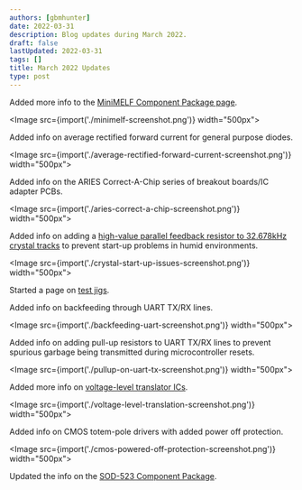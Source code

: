 ```yaml
---
authors: [gbmhunter]
date: 2022-03-31
description: Blog updates during March 2022.
draft: false
lastUpdated: 2022-03-31
tags: []
title: March 2022 Updates
type: post
---
```


Added more info to the [MiniMELF Component Package page](/pcb-design/component-packages/minimelf-component-package/).

<Image src={import('./minimelf-screenshot.png')} width="500px"></Image>

Added info on average rectified forward current for general purpose diodes.

<Image src={import('./average-rectified-forward-current-screenshot.png')} width="500px"></Image>

Added info on the ARIES Correct-A-Chip series of breakout boards/IC adapter PCBs.

<Image src={import('./aries-correct-a-chip-screenshot.png')} width="500px"></Image> 

Added info on adding a [high-value parallel feedback resistor to 32.678kHz crystal tracks](/electronics/components/crystals/#32678khz-crystals) to prevent start-up problems in humid environments.

<Image src={import('./crystal-start-up-issues-screenshot.png')} width="500px"></Image>

Started a page on [test jigs](/pcb-design/test-jigs/).

Added info on backfeeding through UART TX/RX lines.

<Image src={import('./backfeeding-uart-screenshot.png')} width="500px"></Image>

Added info on adding pull-up resistors to UART TX/RX lines to prevent spurious garbage being transmitted during microcontroller resets.

<Image src={import('./pullup-on-uart-tx-screenshot.png')} width="500px"></Image>

Added more info on [voltage-level translator ICs](/electronics/components/voltage-level-translation/).

<Image src={import('./voltage-level-translation-screenshot.png')} width="500px"></Image>

Added info on CMOS totem-pole drivers with added power off protection.

<Image src={import('./cmos-powered-off-protection-screenshot.png')} width="500px"></Image>

Updated the info on the [SOD-523 Component Package](/pcb-design/component-packages/sod-523-component-package/).
